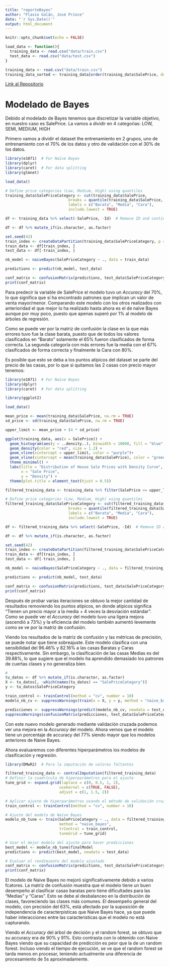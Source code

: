```yaml
---
title: "reporteBayes"
author: "Flavio Galán, José Prince"
date: "`r Sys.Date()`"
output: html_document
---
```


```r
knitr::opts_chunk$set(echo = FALSE)

load_data <- function(){
  training_data <- read.csv("data/train.csv")
  test_data <- read.csv("data/test.csv")
}

training_data <- read.csv("data/train.csv")
training_data_sorted <- training_data[order(training_data$SalePrice, decreasing = TRUE),]
```

[Link al Repositorio](https://github.com/ElrohirGT/Proyecto2_MineriaDeDatos)

# Modelado de Bayes

Debido al modelado de Bayes tenemos que discretizar la variable objetivo, en nuestro caso es SalePrice. La vamos a dividir en 4 categorìas: LOW, SEMI, MEDIUM, HIGH

Primero vamos a dividir el dataset the entrenamiento en 2 grupos, uno de entrenamiento con el 70% de los datos y otro de validación con el 30% de los datos. 

```r
library(e1071)  # For Naïve Bayes
library(dplyr)
library(caret)  # For data splitting
library(glmnet)

load_data()

# Define price categories (Low, Medium, High) using quantiles
training_data$SalePriceCategory <- cut(training_data$SalePrice, 
                            breaks = quantile(training_data$SalePrice, probs = c(0, 0.33, 0.66, 1), na.rm = TRUE), 
                            labels = c("Barata", "Media", "Cara"), 
                            include.lowest = TRUE)

df <- training_data %>% select(-SalePrice, -Id)  # Remove ID and continuous SalePrice

df <- df %>% mutate_if(is.character, as.factor)

set.seed(42)
train_index <- createDataPartition(training_data$SalePriceCategory, p = 0.7, list = FALSE)
train_data <- df[train_index, ]
test_data <- df[-train_index, ]

nb_model <- naiveBayes(SalePriceCategory ~ ., data = train_data)

predictions <- predict(nb_model, test_data)

conf_matrix <- confusionMatrix(predictions, test_data$SalePriceCategory)
print(conf_matrix)
```

Para predecir la variable de SalePrice el modelo tuvo un _Accuracy_ del 70%, lo que significa que sí ha encontrado patrones que implican un valor de venta mayor/menor. Comparando este modelo con los otros realizados con anterioridad el que mejor lo ha realizado hasta ahora es el de naïve Bayes aunque por muy poco, puesto que apenas superó por 1% al modelo de árboles de regresión.

Como se puede ver por la matriz de confusión la clase en la que más errores tuvo fue la clase barata, puesto que de todos los valores clasificados en "Barato" solamente el 65% fueron clasificados de forma correcta. La segunda categoría con más errores fue la media con el 67% clasificados de forma correcta y finalmente la Cara con 80%.

Es posible que esto se deba a los puntos atípicos del dataset se parte del precio de las casas, por lo que si quitamos las 2 casas con precio mayor tenemos:

```r
library(e1071)  # For Naïve Bayes
library(dplyr)
library(caret)  # For data splitting

library(ggplot2)

load_data()

mean_price <- mean(training_data$SalePrice, na.rm = TRUE)
sd_price <- sd(training_data$SalePrice, na.rm = TRUE)

upper_limit <- mean_price + (4 * sd_price)

ggplot(training_data, aes(x = SalePrice)) +
  geom_histogram(aes(y = ..density..), binwidth = 10000, fill = "blue", color = "black", alpha = 0.7) +
  geom_density(color = "red", size = 1.2) +
  geom_vline(xintercept = upper_limit, color = "purple")+
  geom_vline(xintercept = mean(training_data$SalePrice), color = "green")+
  theme_minimal() +
  labs(title = "Distribution of House Sale Prices with Density Curve",
       x = "Sale Price",
       y = "Density") +
  theme(plot.title = element_text(hjust = 0.5))

filtered_training_data <- training_data %>% filter(SalePrice <= upper_limit)

# Define price categories (Low, Medium, High) using quantiles
filtered_training_data$SalePriceCategory <- cut(filtered_training_data$SalePrice, 
                            breaks = quantile(filtered_training_data$SalePrice, probs = c(0, 0.33, 0.66, 1), na.rm = TRUE), 
                            labels = c("Barata", "Media", "Cara"),
                            include.lowest = TRUE)

df <- filtered_training_data %>% select(-SalePrice, -Id)  # Remove ID and continuous SalePrice

df <- df %>% mutate_if(is.character, as.factor)

set.seed(42)
train_index <- createDataPartition(filtered_training_data$SalePriceCategory, p = 0.7, list = FALSE)
train_data <- df[train_index, ]
test_data <- df[-train_index, ]

nb_model <- naiveBayes(SalePriceCategory ~ ., data = filtered_training_data)

predictions <- predict(nb_model, test_data)

conf_matrix <- confusionMatrix(predictions, test_data$SalePriceCategory)
print(conf_matrix)
```

Después de probar varias iteraciones se obtuvo la mejor cantidad de resultados removiendo los puntos atípicos, en donde atípicos significa "Tienen un precio mayor a la media + 4 veces la desviación estándar". Como se puede ver el _Accuracy_ del modelo tuvo una ligera mejora (ascendió a 73%) y la eficiencia del modelo también aumentó levemente como se ve por la matriz de confusión.

Viendo los resultados de la matriz de confusión y las métricas de precisión, se puede notar que tiene sobreajuste. Este modelo clasifica con una sensibilidad del 96.46% y 82.16% a las casas Baratas y Caras respectivamente. Sin embargo, la clasificación de las casas Medias es del 39.88%, lo que sugiere que el modelo ha aprendido demasiado los patrones de cuertas clases y no generaliza bien. 

```r
# 
tu_datos <- df %>% mutate_if(is.character, as.factor)
X <- tu_datos[, -which(names(tu_datos) == "SalePriceCategory")]
y <- tu_datos$SalePriceCategory

train_control <- trainControl(method = "cv", number = 10)
modelo_nb_cv <- suppressWarnings(train(x = X, y = y, method = "naive_bayes", trControl = train_control))

predicciones <- suppressWarnings(predict(modelo_nb_cv, newdata = test_data))
suppressWarnings(confusionMatrix(predicciones, test_data$SalePriceCategory))
```

Con este nuevo modelo generado mediante validación cruzada podemos ver una mejora en la _Accuracy_ del modelo. Ahora vemos que el modelo tiene un porcentaje de accuracy del 77% siendo mayor que los modelos anteriores de Naive Bayes.

Ahora evaluaremos con diferentes hiperparámetros los modelos de clasificación y regresión.

```r

library(DMwR2)  # Para la imputación de valores faltantes

filtered_training_data <- centralImputation(filtered_training_data)
# Definir la cuadrícula de hiperparámetros para el ajuste
tune_grid <- expand.grid(laplace = c(0, 0.5, 1, 2),
                        usekernel = c(TRUE, FALSE),
                        adjust = c(1, 1.5, 2))

# Aplicar ajuste de hiperparámetros usando el método de validación cruzada
train_control <- trainControl(method = "cv", number = 10)

# Ajuste del modelo de Naive Bayes
modelo_nb_tune <- train(SalePriceCategory ~ ., data = filtered_training_data, 
                        method = "naive_bayes", 
                        trControl = train_control, 
                        tuneGrid = tune_grid)

# Usar el mejor modelo del ajuste para hacer predicciones
best_model <- modelo_nb_tune$finalModel
predictions <- predict(best_model, newdata = test_data)

# Evaluar el rendimiento del modelo ajustado
conf_matrix <- confusionMatrix(predictions, test_data$SalePriceCategory)
print(conf_matrix)

```

El modelo de Naive Bayes no mejoró significativamente debido a varios fcatores. La matriz de confusión muestra que el modelo tiene un buen desempeño al clasificar casas baratas pero tiene dificultades para las "Medias" y "Caras". Esto se debe al desbalanceo en la distribución de clases, favoreciendo las clases más comunes. El desempeño general del modelo, con precisión del 63%, está afectado por la suposición de independencia de caracterpisticas que Naive Bayes hace, ya que puede haber interacciones entre las caracteristicas que el modelo no está capturando.

Viendo el _Accuracy_ del árbol de decisión y el random forest, se obtuvo que su accuracy era de 90% y 91%. Esto contrasta con lo obtenido con Naive Bayes viendo que su capacidad de predicción es peor que la de un random forest. Incluso viendo el tiempo de ejecución, se ve que el random forest se tarda menos en procesar, teniendo actualmente una diferencia de procesamiento de 5s aproximadamente.